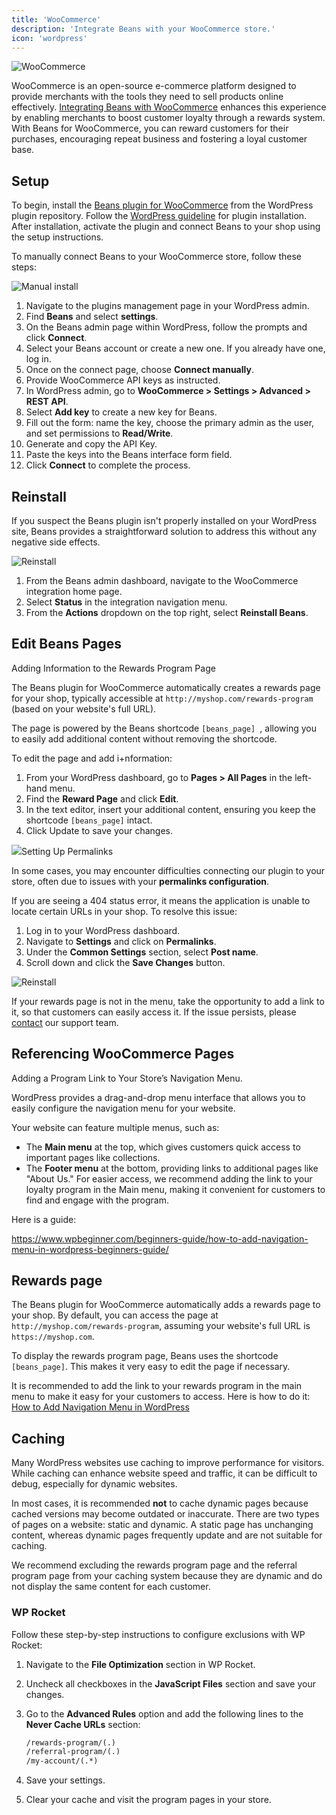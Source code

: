 ```yaml
---
title: 'WooCommerce'
description: 'Integrate Beans with your WooCommerce store.'
icon: 'wordpress'
---
```


<Frame>
  <img src="/assets/images/integrations/woocommerce/hero.webp" alt="WooCommerce" style={{ borderRadius: '0.5rem' }} />
</Frame>

WooCommerce is an open-source e-commerce platform designed to provide merchants
with the tools they need to sell products online effectively.
[Integrating Beans with WooCommerce](https://www.trybeans.com/integrations/radix:woocommerce)
enhances this experience by enabling merchants
to boost customer loyalty through a rewards system. With Beans for WooCommerce,
you can reward customers for their purchases,
encouraging repeat business and fostering a loyal customer base.

## Setup

To begin, install the [Beans plugin for WooCommerce](https://wordpress.org/plugins/beans-woocommerce-loyalty-rewards/)
from the WordPress plugin repository. Follow the
[WordPress guideline](https://wordpress.org/documentation/article/manage-plugins/) for plugin installation.
After installation, activate the plugin and connect Beans to your shop using the setup instructions.

To manually connect Beans to your WooCommerce store, follow these steps:

<Frame>
  <img
    src="/assets/images/integrations/woocommerce/install-manual.gif"
    alt="Manual install"
    style={{ borderRadius: '0.5rem' }}
  />
</Frame>

1. Navigate to the plugins management page in your WordPress admin.
2. Find **Beans** and select **settings**.
3. On the Beans admin page within WordPress, follow the prompts and click **Connect**.
4. Select your Beans account or create a new one. If you already have one, log in.
5. Once on the connect page, choose **Connect manually**.
6. Provide WooCommerce API keys as instructed.
7. In WordPress admin, go to **WooCommerce > Settings > Advanced > REST API**.
8. Select **Add key** to create a new key for Beans.
9. Fill out the form: name the key, choose the primary admin as the user, and set permissions to **Read/Write**.
10. Generate and copy the API Key.
11. Paste the keys into the Beans interface form field.
12. Click **Connect** to complete the process.

## Reinstall

If you suspect the Beans plugin isn't properly installed on your WordPress site,
Beans provides a straightforward solution to address this without any negative side effects.

<Frame>
  <img
    src="/assets/images/integrations/woocommerce/actions-reinstall.gif"
    alt="Reinstall"
    style={{ borderRadius: '0.5rem' }}
  />
</Frame>

1. From the Beans admin dashboard, navigate to the WooCommerce integration home page.
2. Select **Status** in the integration navigation menu.
3. From the **Actions** dropdown on the top right, select **Reinstall Beans**.

## Edit Beans Pages

Adding Information to the Rewards Program Page

The Beans plugin for WooCommerce automatically creates a rewards page for your shop, typically accessible
at `http://myshop.com/rewards-program` (based on your website's full URL).

The page is powered by the Beans shortcode `[beans_page] `, allowing you to easily add additional content without removing the shortcode.

To edit the page and add i+nformation:

1. From your WordPress dashboard, go to **Pages > All Pages** in the left-hand menu.
2. Find the **Reward Page** and click **Edit**.
3. In the text editor, insert your additional content, ensuring you keep the shortcode `[beans_page]` intact.
4. Click Update to save your changes.

<Frame>
  <img
    src="/assets/images/integrations/woocommerce/edit-beans-page.gif"

## Setting Up Permalinks

In some cases, you may encounter difficulties connecting our plugin to your store, often due to issues with your
**permalinks configuration**.

If you are seeing a 404 status error, it means the application is unable to locate certain URLs in your shop. To resolve
this issue:

1. Log in to your WordPress dashboard.
2. Navigate to **Settings** and click on **Permalinks**.
3. Under the **Common Settings** section, select **Post name**.
4. Scroll down and click the **Save Changes** button.

<Frame>
  <img
    src="/assets/images/integrations/woocommerce/permalinks.gif"
    alt="Reinstall"
    style={{ borderRadius: '0.5rem' }}
  />
</Frame>

If your rewards page is not in the menu, take the opportunity to add a link to it, so that customers can easily access it.
If the issue persists, please [contact](https://www.trybeans.com/contact) our support team.

## Referencing WooCommerce Pages

Adding a Program Link to Your Store’s Navigation Menu.

WordPress provides a drag-and-drop menu interface that allows you to easily configure the navigation menu for your website.

Your website can feature multiple menus, such as:

- The **Main menu** at the top, which gives customers quick access to important pages like collections.
- The **Footer menu** at the bottom, providing links to additional pages like "About Us."
  For easier access, we recommend adding the link to your loyalty program in the Main menu, making it convenient for customers
  to find and engage with the program.

Here is a guide:

https://www.wpbeginner.com/beginners-guide/how-to-add-navigation-menu-in-wordpress-beginners-guide/

## Rewards page

The Beans plugin for WooCommerce automatically adds a rewards page to your shop.
By default, you can access the page at `http://myshop.com/rewards-program`, assuming
your website's full URL is `https://myshop.com`.

To display the rewards program page, Beans uses the shortcode `[beans_page]`.
This makes it very easy to edit the page if necessary.

It is recommended to add the link to your rewards program in the main menu to make it easy for your customers to access.
Here is how to do it: [How to Add Navigation Menu in WordPress](https://www.wpbeginner.com/beginners-guide/how-to-add-navigation-menu-in-wordpress-beginners-guide/)

## Caching

Many WordPress websites use caching to improve performance for visitors.
While caching can enhance website speed and traffic, it can be difficult to debug, especially for dynamic websites.

In most cases, it is recommended **not** to cache dynamic pages because cached versions
may become outdated or inaccurate. There are two types of pages on a website: static and dynamic.
A static page has unchanging content, whereas dynamic pages frequently update and are not suitable for caching.

We recommend excluding the rewards program page and the referral program page from your caching system
because they are dynamic and do not display the same content for each customer.

### WP Rocket

Follow these step-by-step instructions to configure exclusions with WP Rocket:

1. Navigate to the **File Optimization** section in WP Rocket.
2. Uncheck all checkboxes in the **JavaScript Files** section and save your changes.
3. Go to the **Advanced Rules** option and add the following lines to the **Never Cache URLs** section:

   ```txt
   /rewards-program/(.)
   /referral-program/(.)
   /my-account/(.*)
   ```

4. Save your settings.
5. Clear your cache and visit the program pages in your store.
